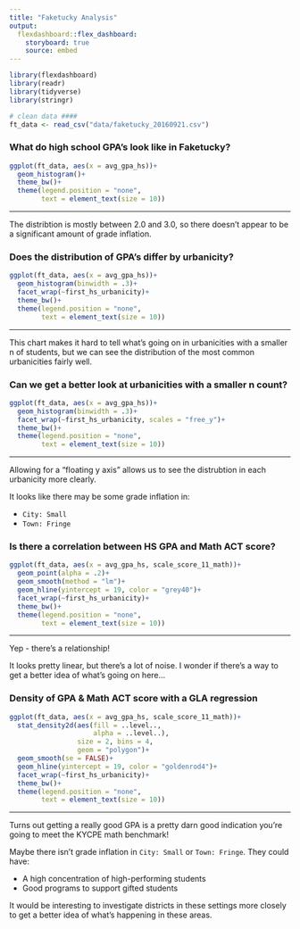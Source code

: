 ```yaml
---
title: "Faketucky Analysis"
output: 
  flexdashboard::flex_dashboard:
    storyboard: true
    source: embed
---
```


```r
library(flexdashboard)
library(readr)
library(tidyverse)
library(stringr)

# clean data ####
ft_data <- read_csv("data/faketucky_20160921.csv")
```


### What do high school GPA's look like in Faketucky?

```r

ggplot(ft_data, aes(x = avg_gpa_hs))+
  geom_histogram()+
  theme_bw()+
  theme(legend.position = "none",
        text = element_text(size = 10))
```
 
***

The distribtion is mostly between 2.0 and 3.0, so there doesn't appear to be a significant amount of grade inflation.

### Does the distribution of GPA's differ by urbanicity?

```r

ggplot(ft_data, aes(x = avg_gpa_hs))+
  geom_histogram(binwidth = .3)+
  facet_wrap(~first_hs_urbanicity)+
  theme_bw()+
  theme(legend.position = "none",
        text = element_text(size = 10))
```

***

This chart makes it hard to tell what's going on in urbanicities with a smaller n of students, but we can see the distribution of the most common urbanicities fairly well.


### Can we get a better look at urbanicities with a smaller n count?

```r
ggplot(ft_data, aes(x = avg_gpa_hs))+
  geom_histogram(binwidth = .3)+
  facet_wrap(~first_hs_urbanicity, scales = "free_y")+
  theme_bw()+
  theme(legend.position = "none",
        text = element_text(size = 10))
```

***

Allowing for a "floating y axis" allows us to see the distrubtion in each urbanicity more clearly.

It looks like there may be some grade inflation in:

- `City: Small`
- `Town: Fringe`

### Is there a correlation between HS GPA and Math ACT score?

```r
ggplot(ft_data, aes(x = avg_gpa_hs, scale_score_11_math))+
  geom_point(alpha = .2)+
  geom_smooth(method = "lm")+
  geom_hline(yintercept = 19, color = "grey40")+
  facet_wrap(~first_hs_urbanicity)+
  theme_bw()+
  theme(legend.position = "none",
        text = element_text(size = 10))
```

***

Yep - there's a relationship! 

It looks pretty linear, but there's a lot of noise. I wonder if there's a way to get a better idea of what's going on here...


### Density of GPA & Math ACT score with a GLA regression

```r
ggplot(ft_data, aes(x = avg_gpa_hs, scale_score_11_math))+
  stat_density2d(aes(fill = ..level..,
                     alpha = ..level..),
                 size = 2, bins = 4,
                 geom = "polygon")+
  geom_smooth(se = FALSE)+
  geom_hline(yintercept = 19, color = "goldenrod4")+
  facet_wrap(~first_hs_urbanicity)+
  theme_bw()+
  theme(legend.position = "none",
        text = element_text(size = 10))

```

***

Turns out getting a really good GPA is a pretty darn good indication you're going to meet the KYCPE math benchmark!

Maybe there isn't grade inflation in `City: Small` or `Town: Fringe`. They could have:

- A high concentration of high-performing students
- Good programs to support gifted students

It would be interesting to investigate districts in these settings more closely to get a better idea of what's happening in these areas.
